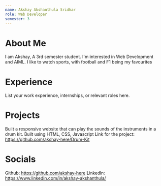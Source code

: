 ```yaml
---
name: Akshay Akshanthula Sridhar
role: Web Developer
semester: 3
---
```


# About Me

I am Akshay, A 3rd semester student. I'm interested in Web Development and AIML. I like to watch sports, with football and F1 being my favourites

# Experience

List your work experience, internships, or relevant roles here.

# Projects

Built a responsive website that can play the sounds of the instruments in a drum kit. Built using HTML, CSS, Javascript
Link for the project: https://github.com/akshay-here/Drum-Kit

# Socials

Github: https://github.com/akshay-here
LinkedIn: https://www.linkedin.com/in/akshay-akshanthula/